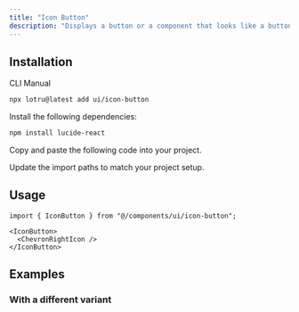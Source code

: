 ```yaml
---
title: "Icon Button"
description: "Displays a button or a component that looks like a button with an icon."
---
```


<ComponentPreview id="examples/icon-button-01" />

## Installation

<Tabs defaultValue="cli">

<TabsList>
  <TabsTrigger value="cli">CLI</TabsTrigger>
  <TabsTrigger value="manual">Manual</TabsTrigger>
  <TabsIndicator />
</TabsList>

<TabsContent value="cli">

```bash
npx lotru@latest add ui/icon-button
```

</TabsContent>

<TabsContent value="manual">

<Steps>

<Step>Install the following dependencies:</Step>

```bash
npm install lucide-react
```

<Step>Copy and paste the following code into your project.</Step>

<ComponentSource id="ui/icon-button" />

<Step>Update the import paths to match your project setup.</Step>

</Steps>

</TabsContent>

</Tabs>

## Usage

```tsx
import { IconButton } from "@/components/ui/icon-button";
```

```tsx
<IconButton>
  <ChevronRightIcon />
</IconButton>
```

## Examples

### With a different variant

<ComponentPreview id="examples/icon-button-02" />
